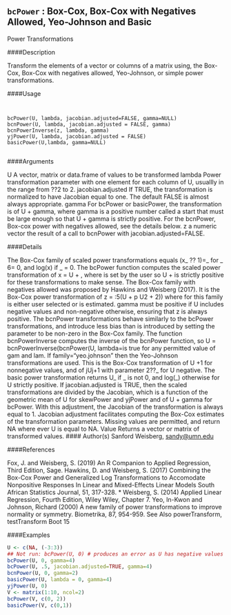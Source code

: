 

## ``bcPower`` : Box-Cox, Box-Cox with Negatives Allowed, Yeo-Johnson and Basic
Power Transformations

####Description

Transform the elements of a vector or columns of a matrix using, the Box-Cox, Box-Cox with
negatives allowed, Yeo-Johnson, or simple power transformations.

####Usage
<pre><code>

bcPower(U, lambda, jacobian.adjusted=FALSE, gamma=NULL)
bcnPower(U, lambda, jacobian.adjusted = FALSE, gamma)
bcnPowerInverse(z, lambda, gamma)
yjPower(U, lambda, jacobian.adjusted = FALSE)
basicPower(U,lambda, gamma=NULL)

</code></pre>

####Arguments

U A vector, matrix or data.frame of values to be transformed
lambda Power transformation parameter with one element for each column of U, usuallly
in the range from ??2 to 2.
jacobian.adjusted
If TRUE, the transformation is normalized to have Jacobian equal to one. The
default FALSE is almost always appropriate.
gamma For bcPower or basicPower, the transformation is of U + gamma, where gamma
is a positive number called a start that must be large enough so that U + gamma
is strictly positive. For the bcnPower, Box-cox power with negatives allowed,
see the details below.
z a numeric vector the result of a call to bcnPower with jacobian.adjusted=FALSE.

####Details

The Box-Cox family of scaled power transformations equals (x_ ?? 1)=_ for _ 6= 0, and log(x) if
_ = 0. The bcPower function computes the scaled power transformation of x = U + , where  is
set by the user so U +  is strictly positive for these transformations to make sense.
The Box-Cox family with negatives allowed was proposed by Hawkins and Weisberg (2017). It is
the Box-Cox power transformation of
z = :5(U +
p
U2 + 2))
where for this family  is either user selected or is estimated. gamma must be positive if U includes
negative values and non-negative otherwise, ensuring that z is always positive. The bcnPower
transformations behave similarly to the bcPower transformations, and introduce less bias than is
introduced by setting the parameter  to be non-zero in the Box-Cox family.
The function bcnPowerInverse computes the inverse of the bcnPower function, so U = bcnPowerInverse(bcnPower(U, lambda=is true for any permitted value of gam and lam.
If family="yeo.johnson" then the Yeo-Johnson transformations are used. This is the Box-Cox
transformation of U +1 for nonnegative values, and of jUj+1 with parameter 2??_ for U negative.
The basic power transformation returns U_ if _ is not 0, and log(_) otherwise for U strictly positive.
If jacobian.adjusted is TRUE, then the scaled transformations are divided by the Jacobian, which
is a function of the geometric mean of U for skewPower and yjPower and of U + gamma for
bcPower. With this adjustment, the Jacobian of the transformation is always equal to 1. Jacobian
adjustment facilitates computing the Box-Cox estimates of the transformation parameters.
Missing values are permitted, and return NA where ever U is equal to NA.
Value
Returns a vector or matrix of transformed values.
#### Author(s)
Sanford Weisberg, <sandy@umn.edu>

####References

Fox, J. and Weisberg, S. (2019) An R Companion to Applied Regression, Third Edition, Sage.
Hawkins, D. and Weisberg, S. (2017) Combining the Box-Cox Power and Generalized Log Transformations
to Accomodate Nonpositive Responses In Linear and Mixed-Effects Linear Models
South African Statistics Journal, 51, 317-328.
* Weisberg, S. (2014) Applied Linear Regression, Fourth Edition, Wiley Wiley, Chapter 7.
Yeo, In-Kwon and Johnson, Richard (2000) A new family of power transformations to improve
normality or symmetry. Biometrika, 87, 954-959.
See Also
powerTransform, testTransform
Boot 15

####Examples

```r

U <- c(NA, (-3:3))
## Not run: bcPower(U, 0) # produces an error as U has negative values
bcPower(U, 0, gamma=4)
bcPower(U, .5, jacobian.adjusted=TRUE, gamma=4)
bcnPower(U, 0, gamma=2)
basicPower(U, lambda = 0, gamma=4)
yjPower(U, 0)
V <- matrix(1:10, ncol=2)
bcPower(V, c(0, 2))
basicPower(V, c(0,1))
```
